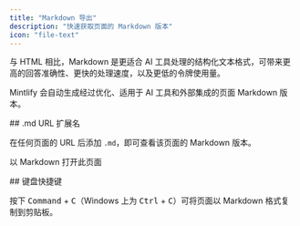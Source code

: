 ```yaml
---
title: "Markdown 导出"
description: "快速获取页面的 Markdown 版本"
icon: "file-text"
---
```



与 HTML 相比，Markdown 是更适合 AI 工具处理的结构化文本格式，可带来更高的回答准确性、更快的处理速度，以及更低的令牌使用量。

Mintlify 会自动生成经过优化、适用于 AI 工具和外部集成的页面 Markdown 版本。



<div id="md-url-extension">
  ## .md URL 扩展名
</div>

在任何页面的 URL 后添加 `.md`，即可查看该页面的 Markdown 版本。

<PreviewButton href="https://mintlify.com/docs/ai/markdown-export.md">以 Markdown 打开此页面</PreviewButton>



<div id="keyboard-shortcut">
  ## 键盘快捷键
</div>

按下 <kbd>Command</kbd> + <kbd>C</kbd>（Windows 上为 <kbd>Ctrl</kbd> + <kbd>C</kbd>）可将页面以 Markdown 格式复制到剪贴板。
